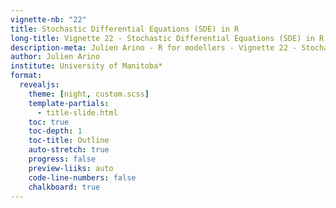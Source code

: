 ---
vignette-nb: "22"
title: Stochastic Differential Equations (SDE) in R
long-title: Vignette 22 - Stochastic Differential Equations (SDE) in R
description-meta: Julien Arino - R for modellers - Vignette 22 - Stochastic Differential Equations (SDE) in R
author: Julien Arino
institute: University of Manitoba*
format: 
  revealjs:
    theme: [night, custom.scss]    
    template-partials:
      - title-slide.html
    toc: true
    toc-depth: 1
    toc-title: Outline
    auto-stretch: true
    progress: false
    preview-liiks: auto
    code-line-numbers: false
    chalkboard: true
---

